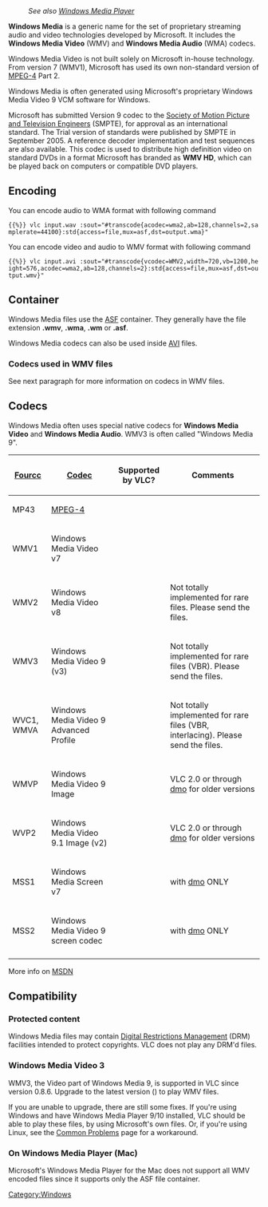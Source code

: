:''See also [[Windows Media Player]]''
{{wikipedia|Windows Media Video}}
'''Windows Media''' is a generic name for the set of proprietary streaming audio and video technologies developed by Microsoft. It includes the '''Windows Media Video''' (WMV) and '''Windows Media Audio''' (WMA) codecs.

Windows Media Video is not built solely on Microsoft in-house technology. From version 7 (WMV1), Microsoft has used its own non-standard version of [[MPEG-4]] Part 2.

Windows Media is often generated using Microsoft's proprietary Windows Media Video 9 VCM software for Windows. 

Microsoft has submitted Version 9 codec to the [[wikipedia:Society of Motion Picture and Television Engineers|Society of Motion Picture and Television Engineers]] (SMPTE), for approval as an international standard. The Trial version of standards were published by SMPTE in September 2005. A reference decoder implementation and test sequences are also available. This codec is used to distribute high definition video on standard DVDs in a format Microsoft has branded as '''WMV HD''', which can be played back on computers or compatible DVD players.

== Encoding ==
You can encode audio to WMA format with following command
 {{%}} vlc input.wav :sout="#transcode{acodec=wma2,ab=128,channels=2,samplerate=44100}:std{access=file,mux=asf,dst=output.wma}"

You can encode video and audio to WMV format with following command
 {{%}} vlc input.avi :sout="#transcode{vcodec=WMV2,width=720,vb=1200,height=576,acodec=wma2,ab=128,channels=2}:std{access=file,mux=asf,dst=output.wmv}"

== Container ==
Windows Media files use the [[ASF]] container. They generally have the file extension '''.wmv''', '''.wma''', '''.wm''' or '''.asf'''.

Windows Media codecs can also be used inside [[AVI]] files.

=== Codecs used in WMV files ===
See next paragraph for more information on codecs in WMV files.

== Codecs ==
{{codec video|id=WMV3|altid=WMV|for=Windows Media}}
{{codec video|id=WMV2|altid=WMV|for=Windows Media}}
{{codec audio|id=WMA2|altid=WMA|for=Windows Media}}
Windows Media often uses special native codecs for '''Windows Media Video''' and '''Windows Media Audio'''. WMV3 is often called "Windows Media 9".

{| class="wikitable"
! scope="col" | [[Fourcc]] !! scope="col" | [[Codec]] !! scope="col" | Supported by VLC? !! scope="col" | Comments
|-
| MP43 || [[MPEG-4]] || {{Up-to-date}} ||
|-
| WMV1 ||Windows Media Video v7 || {{Up-to-date}} ||
|-
| WMV2 || Windows Media Video v8 || {{Up-to-date}} || Not totally implemented for rare files. Please send the files.
|-
| WMV3 || Windows Media Video 9 (v3) || {{Up-to-date}} || Not totally implemented for rare files (VBR). Please send the files.
|-
| WVC1, WMVA || Windows Media Video 9 Advanced Profile || {{Up-to-date}} || Not totally implemented for rare files (VBR, interlacing). Please send the files.
|-
| WMVP || Windows Media Video 9 Image || {{Up-to-date}} || VLC 2.0 or through [[dmo]] for older versions
|-
| WVP2 || Windows Media Video 9.1 Image (v2) || {{Up-to-date}} || VLC 2.0 or through [[dmo]] for older versions
|-
| MSS1 || Windows Media Screen v7 || {{Up-to-date}} || with [[dmo]] ONLY
|-
| MSS2 || Windows Media Video 9 screen codec || {{Up-to-date}} || with [[dmo]] ONLY
|-
|}

More info on [http://msdn2.microsoft.com/en-us/library/bb331872.aspx MSDN]

== Compatibility ==

=== Protected content ===
Windows Media files may contain [[Digital Restrictions Management]] (DRM) facilities intended to protect copyrights. VLC does not play any DRM'd files.

=== Windows Media Video 3 ===
WMV3, the Video part of Windows Media 9, is supported in VLC since version 0.8.6. Upgrade to the latest version ({{VLC:latest version}}) to play WMV files. 

If you are unable to upgrade, there are still some fixes. If you're using Windows and have Windows Media Player 9/10 installed, VLC should be able to play these files, by using Microsoft's own files. Or, if you're using Linux, see the [[Common Problems]] page for a workaround.

=== On Windows Media Player (Mac) ===
Microsoft's Windows Media Player for the Mac does not support all WMV encoded files since it supports only the ASF file container.{{check}}

[[Category:Windows]]
